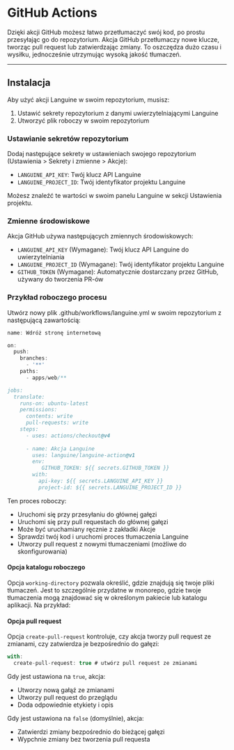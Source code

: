 # GitHub Actions

Dzięki akcji GitHub możesz łatwo przetłumaczyć swój kod, po prostu przesyłając go do repozytorium. Akcja GitHub przetłumaczy nowe klucze, tworząc pull request lub zatwierdzając zmiany.
To oszczędza dużo czasu i wysiłku, jednocześnie utrzymując wysoką jakość tłumaczeń.

---

## Instalacja

Aby użyć akcji Languine w swoim repozytorium, musisz:

1. Ustawić sekrety repozytorium z danymi uwierzytelniającymi Languine
2. Utworzyć plik roboczy w swoim repozytorium

### Ustawianie sekretów repozytorium

Dodaj następujące sekrety w ustawieniach swojego repozytorium (Ustawienia > Sekrety i zmienne > Akcje):

- `LANGUINE_API_KEY`: Twój klucz API Languine
- `LANGUINE_PROJECT_ID`: Twój identyfikator projektu Languine

Możesz znaleźć te wartości w swoim panelu Languine w sekcji Ustawienia projektu.



### Zmienne środowiskowe

Akcja GitHub używa następujących zmiennych środowiskowych:
- `LANGUINE_API_KEY` (Wymagane): Twój klucz API Languine do uwierzytelniania
- `LANGUINE_PROJECT_ID` (Wymagane): Twój identyfikator projektu Languine 
- `GITHUB_TOKEN` (Wymagane): Automatycznie dostarczany przez GitHub, używany do tworzenia PR-ów

### Przykład roboczego procesu

Utwórz nowy plik .github/workflows/languine.yml w swoim repozytorium z następującą zawartością:

```ts title=".github/workflows/release.yml"
name: Wdróż stronę internetową

on:
  push:
    branches:
      - '**'
    paths:
      - apps/web/**

jobs:
  translate:
    runs-on: ubuntu-latest
    permissions:
      contents: write
      pull-requests: write
    steps:
      - uses: actions/checkout@v4
      
      - name: Akcja Languine
        uses: languine/languine-action@v1
        env:
           GITHUB_TOKEN: ${{ secrets.GITHUB_TOKEN }}
        with:
          api-key: ${{ secrets.LANGUINE_API_KEY }}
          project-id: ${{ secrets.LANGUINE_PROJECT_ID }}
```
 
 Ten proces roboczy:
- Uruchomi się przy przesyłaniu do głównej gałęzi
- Uruchomi się przy pull requestach do głównej gałęzi
- Może być uruchamiany ręcznie z zakładki Akcje
- Sprawdzi twój kod i uruchomi proces tłumaczenia Languine
- Utworzy pull request z nowymi tłumaczeniami (możliwe do skonfigurowania)

#### Opcja katalogu roboczego

Opcja `working-directory` pozwala określić, gdzie znajdują się twoje pliki tłumaczeń. Jest to szczególnie przydatne w monorepo, gdzie twoje tłumaczenia mogą znajdować się w określonym pakiecie lub katalogu aplikacji. Na przykład:

#### Opcja pull request

Opcja `create-pull-request` kontroluje, czy akcja tworzy pull request ze zmianami, czy zatwierdza je bezpośrednio do gałęzi:

```typescript title=".github/workflows/languine.yml"
with:
  create-pull-request: true # utwórz pull request ze zmianami
```

Gdy jest ustawiona na `true`, akcja:
- Utworzy nową gałąź ze zmianami
- Utworzy pull request do przeglądu
- Doda odpowiednie etykiety i opis

Gdy jest ustawiona na `false` (domyślnie), akcja:
- Zatwierdzi zmiany bezpośrednio do bieżącej gałęzi
- Wypchnie zmiany bez tworzenia pull requesta